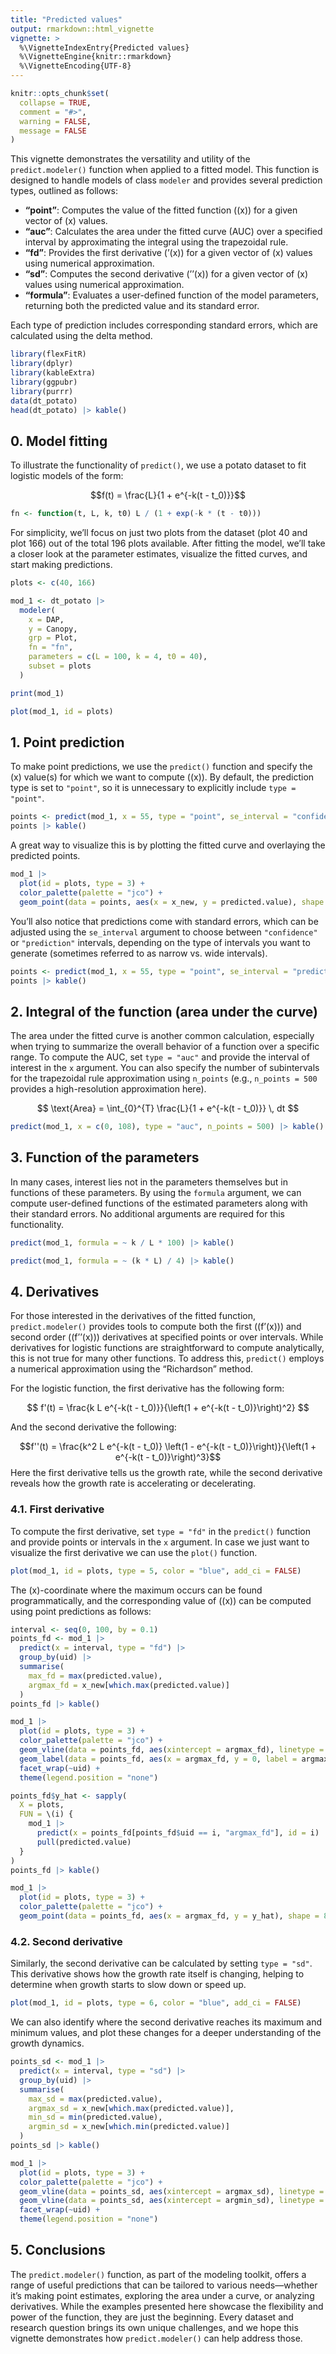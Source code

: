 ```yaml
---
title: "Predicted values"
output: rmarkdown::html_vignette
vignette: >
  %\VignetteIndexEntry{Predicted values}
  %\VignetteEngine{knitr::rmarkdown}
  %\VignetteEncoding{UTF-8}
---
```


```r
knitr::opts_chunk$set(
  collapse = TRUE,
  comment = "#>",
  warning = FALSE,
  message = FALSE
)
```

This vignette demonstrates the versatility and utility of the `predict.modeler()` 
function when applied to a fitted model. This function is designed to handle
models of class `modeler` and provides several prediction types, outlined as follows: 

- **"point"**: Computes the value of the fitted function \(\hat{f}(x)\) for a 
given vector of \(x\) values.  
- **"auc"**: Calculates the area under the fitted curve (AUC) over a specified 
interval by approximating the integral using the trapezoidal rule.  
- **"fd"**: Provides the first derivative \(\hat{f}'(x)\) for a given vector of
\(x\) values using numerical approximation.  
- **"sd"**: Computes the second derivative \(\hat{f}''(x)\) for a given vector 
of \(x\) values using numerical approximation.  
- **"formula"**: Evaluates a user-defined function of the model parameters, 
returning both the predicted value and its standard error.  

Each type of prediction includes corresponding standard errors, which are 
calculated using the delta method.

```r
library(flexFitR)
library(dplyr)
library(kableExtra)
library(ggpubr)
library(purrr)
data(dt_potato)
head(dt_potato) |> kable()
```

## 0. Model fitting

To illustrate the functionality of `predict()`, we use a potato dataset to fit
logistic models of the form:

$$f(t) = \frac{L}{1 + e^{-k(t - t_0)}}$$

```r
fn <- function(t, L, k, t0) L / (1 + exp(-k * (t - t0)))
```

For simplicity, we’ll focus on just two plots from the dataset 
(plot 40 and plot 166) out of the total 196 plots available. After fitting the 
model, we’ll take a closer look at the parameter estimates, visualize the fitted
curves, and start making predictions.

```r
plots <- c(40, 166)
```

```r
mod_1 <- dt_potato |>
  modeler(
    x = DAP,
    y = Canopy,
    grp = Plot,
    fn = "fn",
    parameters = c(L = 100, k = 4, t0 = 40),
    subset = plots
  )
```

```r
print(mod_1)
```

```r
plot(mod_1, id = plots)
```

## 1. Point prediction

To make point predictions, we use the `predict()` function and specify the \(x\)
value(s) for which we want to compute \(\hat{f}(x)\). By default, the prediction 
type is set to `"point"`, so it is unnecessary to explicitly include 
`type = "point"`.  

```r
points <- predict(mod_1, x = 55, type = "point", se_interval = "confidence")
points |> kable()
```

A great way to visualize this is by plotting the fitted curve and overlaying the
predicted points. 

```r
mod_1 |>
  plot(id = plots, type = 3) +
  color_palette(palette = "jco") +
  geom_point(data = points, aes(x = x_new, y = predicted.value), shape = 8)
```

You’ll also notice that predictions come with standard errors,
which can be adjusted using the `se_interval` argument to choose between 
`"confidence"` or `"prediction"` intervals, depending on the type of intervals you
want to generate (sometimes referred to as narrow vs. wide intervals).

```r
points <- predict(mod_1, x = 55, type = "point", se_interval = "prediction")
points |> kable()
```

## 2. Integral of the function (area under the curve)

The area under the fitted curve is another common calculation, especially when 
trying to summarize the overall behavior of a function over a specific range. To
compute the AUC, set `type = "auc"` and provide the interval of interest in the 
`x` argument. You can also specify the number of subintervals for the trapezoidal
rule approximation using `n_points` (e.g., `n_points = 500` provides a 
high-resolution approximation here).

$$ \text{Area} = \int_{0}^{T} \frac{L}{1 + e^{-k(t - t_0)}} \, dt $$

```r
predict(mod_1, x = c(0, 108), type = "auc", n_points = 500) |> kable()
```

## 3. Function of the parameters

In many cases, interest lies not in the parameters themselves but in functions 
of these parameters. By using the `formula` argument, we can compute 
user-defined functions of the estimated parameters along with their standard 
errors. No additional arguments are required for this functionality.

```r
predict(mod_1, formula = ~ k / L * 100) |> kable()
```
```r
predict(mod_1, formula = ~ (k * L) / 4) |> kable()
```

## 4. Derivatives

For those interested in the derivatives of the fitted function, 
`predict.modeler()` provides tools to compute both the first (\(f'(x)\)) and 
second order (\(f''(x)\)) derivatives at specified points or over intervals.
While derivatives for logistic functions are straightforward to compute
analytically, this is not true for many other functions. To address this, 
`predict()` employs a numerical approximation using the "Richardson" method.

For the logistic function, the first derivative has the following form:

$$ f'(t) = \frac{k L e^{-k(t - t_0)}}{\left(1 + e^{-k(t - t_0)}\right)^2} $$

And the second derivative the following:

$$f''(t) = \frac{k^2 L e^{-k(t - t_0)} \left(1 - e^{-k(t - t_0)}\right)}{\left(1 + e^{-k(t - t_0)}\right)^3}$$
Here the first derivative tells us the growth rate, while the second derivative 
reveals how the growth rate is accelerating or decelerating.

### 4.1. First derivative

To compute the first derivative, set `type = "fd"` in the `predict()` function 
and provide points or intervals in the `x` argument.
In case we just want to visualize the first derivative we can use the `plot()` 
function.

```r
plot(mod_1, id = plots, type = 5, color = "blue", add_ci = FALSE)
```

The \(x\)-coordinate where the maximum occurs can be found
programmatically, and the corresponding value of \(\hat{f}(x)\) can be
computed using point predictions as follows:

```r
interval <- seq(0, 100, by = 0.1)
points_fd <- mod_1 |>
  predict(x = interval, type = "fd") |>
  group_by(uid) |>
  summarise(
    max_fd = max(predicted.value),
    argmax_fd = x_new[which.max(predicted.value)]
  )
points_fd |> kable()
```
```r
mod_1 |>
  plot(id = plots, type = 3) +
  color_palette(palette = "jco") +
  geom_vline(data = points_fd, aes(xintercept = argmax_fd), linetype = 2) +
  geom_label(data = points_fd, aes(x = argmax_fd, y = 0, label = argmax_fd)) +
  facet_wrap(~uid) +
  theme(legend.position = "none")
```
```r
points_fd$y_hat <- sapply(
  X = plots,
  FUN = \(i) {
    mod_1 |>
      predict(x = points_fd[points_fd$uid == i, "argmax_fd"], id = i) |>
      pull(predicted.value)
  }
)
points_fd |> kable()
```


```r
mod_1 |>
  plot(id = plots, type = 3) +
  color_palette(palette = "jco") +
  geom_point(data = points_fd, aes(x = argmax_fd, y = y_hat), shape = 8)
```


### 4.2. Second derivative

Similarly, the second derivative can be calculated by setting `type = "sd"`. 
This derivative shows how the growth rate itself is changing, helping to determine
when growth starts to slow down or speed up. 

```r
plot(mod_1, id = plots, type = 6, color = "blue", add_ci = FALSE)
```

We can also identify where the second derivative reaches its maximum and minimum 
values, and plot these changes for a deeper understanding of the growth dynamics.

```r
points_sd <- mod_1 |>
  predict(x = interval, type = "sd") |>
  group_by(uid) |>
  summarise(
    max_sd = max(predicted.value),
    argmax_sd = x_new[which.max(predicted.value)],
    min_sd = min(predicted.value),
    argmin_sd = x_new[which.min(predicted.value)]
  )
points_sd |> kable()
```

```r
mod_1 |>
  plot(id = plots, type = 3) +
  color_palette(palette = "jco") +
  geom_vline(data = points_sd, aes(xintercept = argmax_sd), linetype = 2) +
  geom_vline(data = points_sd, aes(xintercept = argmin_sd), linetype = 2) +
  facet_wrap(~uid) +
  theme(legend.position = "none")
```

## 5. Conclusions

The `predict.modeler()` function, as part of the modeling toolkit, offers a 
range of useful predictions that can be tailored to various needs—whether it's
making point estimates, exploring the area under a curve, or analyzing derivatives.
While the examples presented here showcase the flexibility and power of the 
function, they are just the beginning. Every dataset and research question 
brings its own unique challenges, and we hope this vignette demonstrates how 
`predict.modeler()` can help address those.
